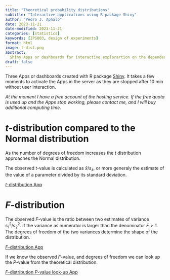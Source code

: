 ```yaml
---
title: "Theoretical probability distributions"
subtitle: "Interactive applications using R package Shiny"
author: "Pedro J. Aphalo"
date: 2023-11-21
date-modified: 2023-11-21
categories: [statistics]
keywords: [IPS003, design of experiments]
format: html
image: t-dist.png
abstract: 
  Shiny Apps or dashboards for interactive explorartion on the dependence of the t and F distributions on the degrees of freedom.
draft: false
---
```


Three Apps or dashboards created with R package [Shiny](https://shiny.posit.co/). It takes a few moments to activate the Apps in the server as they are stopped after 10 min without user interaction. 

_At the moment I have a free account of the hosting service. If the free quota is used up and the Apps stop working, please contact me, and I will buy additional computing time._

# _t_-distribution compared to the Normal distribution

As the number of degrees of freedom increases the _t_ distribution approaches the Normal distribution.

The observed _t_-value is calculated as ${\bar x} / s_{\bar x}$, or more generaly the estimate of the value of a parameter divided by its standard deviation.

[_t_-distribution App](https://aphalo.shinyapps.io/t-distribution/)

# _F_-distribution

The observed _F_-value is the ratio between two estimates of variance $s^2_1 / s^2_2$. If the variance as numerator is larger than the denominator $F > 1$. The degrees of freedom of the two variances determine the shape of the distribution.

[_F_-distribution App](https://aphalo.shinyapps.io/F-distribution/)

If we know the observed _F_-value, and degrees of freedom we can look up the _P_-value from the theoretical distribution.

[_F_-distribution _P_-value look-up App](https://aphalo.shinyapps.io/F-distribution-lookup/)
